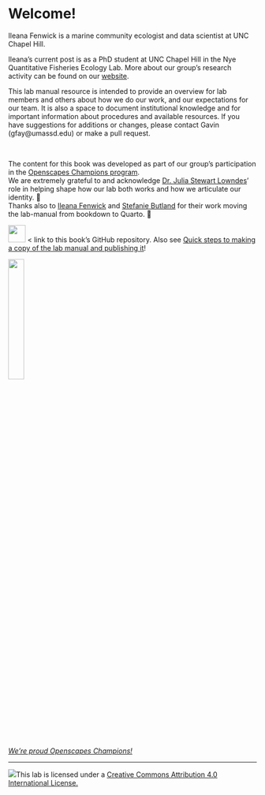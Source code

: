 # Welcome!

Ileana Fenwick is a marine community ecologist and data scientist at UNC Chapel Hill.  

Ileana's current post is as a PhD student at UNC Chapel Hill in the Nye Quantitative Fisheries Ecology Lab. More about our group's research activity can be found on our [website](https://nyelab.unc.org).

This lab manual resource is intended to provide an overview for lab members and others about how we do our work, and our expectations for our team. It is also a space to document institutional knowledge and for important information about procedures and available resources. If you have suggestions for additions or changes, please contact Gavin (gfay\@umassd.edu) or make a pull request.

<br>

The content for this book was developed as part of our group's participation in the [Openscapes Champions program](https://openscapes.org).\
We are extremely grateful to and acknowledge [Dr. Julia Stewart Lowndes](https://twitter.com/juliesquid)' role in helping shape how our lab both works and how we articulate our identity. 🙏\
Thanks also to [Ileana Fenwick](https://twitter.com/_ileanaf) and [Stefanie Butland](https://twitter.com/StefanieButland) for their work moving the lab-manual from bookdown to Quarto. 🙌\

[![](https://github.githubassets.com/images/modules/logos_page/GitHub-Mark.png){fig-align="left" width="35px"}](https://github.com/thefaylab/lab-manual) \< link to this book's GitHub repository. Also see [Quick steps to making a copy of the lab manual and publishing it](https://github.com/thefaylab/lab-manual/wiki/Quick-steps-to-making-a-copy-of-the-lab-manual-&-publishing-it)!

![](img/openscapes_hex_badge.png){width="25%"}

[*We're proud Openscapes Champions!*](https://openscapes.org)

------------------------------------------------------------------------

[![](img/creative_commons.png)](http://creativecommons.org/licenses/by/4.0/){fig-alt="Creative Commons License"}This lab is licensed under a [Creative Commons Attribution 4.0 International License.](http://creativecommons.org/licenses/by/4.0/)
